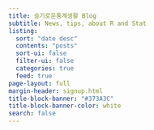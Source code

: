 ```yaml
---
title: 슬기로운통계생활 Blog
subtitle: News, tips, about R and Stat
listing:
  sort: "date desc"
  contents: "posts"
  sort-ui: false
  filter-ui: false
  categories: true
  feed: true
page-layout: full
margin-header: signup.html
title-block-banner: "#373A3C"
title-block-banner-color: white
search: false
---
```

